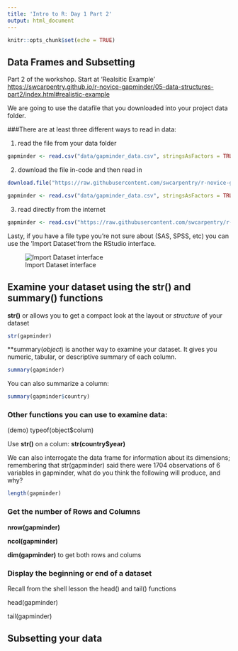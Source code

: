 ---
title: 'Intro to R: Day 1 Part 2'
output: html_document
---

```{r setup, include=FALSE}
knitr::opts_chunk$set(echo = TRUE)
```



## Data Frames and Subsetting  

Part 2 of the workshop. Start at 'Realsitic Example' <https://swcarpentry.github.io/r-novice-gapminder/05-data-structures-part2/index.html#realistic-example>

We are going to use the datafile that you downloaded into your project data folder.

###There are at least three different ways to read in data:


1) read the file from your data folder

```{r}
gapminder <- read.csv("data/gapminder_data.csv", stringsAsFactors = TRUE)
```

2) download the file in-code and then read in
```{r}
download.file("https://raw.githubusercontent.com/swcarpentry/r-novice-gapminder/main/data/gapminder_data.csv", destfile = "data/gapminder_data.csv")

gapminder <- read.csv("data/gapminder_data.csv", stringsAsFactors = TRUE)
```

3) read directly from the internet
```{r}
gapminder <- read.csv("https://raw.githubusercontent.com/swcarpentry/r-novice-gapminder/main/data/gapminder_data.csv", stringsAsFactors = TRUE)
```


Lasty, if you have a file type you're not sure about (SAS, SPSS, etc) you can use the 'Import Dataset'from the RStudio interface.

![Import Dataset interface](images/data-import.jpg)

## Examine your dataset using the str() and summary() functions

**str()** or allows you to get a compact look at the layout or *structure* of your dataset 

```{r}
str(gapminder)

```
 
  
**summary(*object*) is another way to examine your dataset. It gives you numeric, tabular, or descriptive summary of each column. 

```{r}
summary(gapminder)
```


You can also summarize a column: 

```{r}
summary(gapminder$country)
```

### Other functions you can use to examine data: 
(demo) 
typeof(object$colum) 
   
Use **str()** on a colum:   **str(country$year)**   

We can also interrogate the data frame for information about its dimensions; remembering that str(gapminder) said there were 1704 observations of 6 variables in gapminder, what do you think the following will produce, and why?

```{r}
length(gapminder)  
```

### Get the number of Rows and Columns  

**nrow(gapminder)** 

**ncol(gapminder)**  

**dim(gapminder)**    to get both rows and colums   


###  Display the beginning or end of a dataset  

Recall from the shell lesson the head() and tail() functions   

head(gapminder)  

tail(gapminder)  


##  Subsetting your data  

